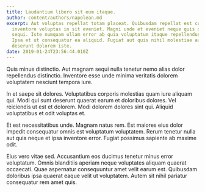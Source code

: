 ```yaml
---
title: Laudantium libero sit eum itaque.
author: content/authors/napolean.md
excerpt: Aut voluptas repellat totam placeat. Quibusdam repellat est cupiditate
  inventore voluptas in sit eveniet. Magni unde et eveniet neque quis doloribus
  sequi. Iste numquam ullam error ab quia voluptatum itaque repellendus odit.
  Ipsa et ut consequatur ea aliquid. Fugiat aut quis nihil molestiae aut
  deserunt dolorem iste.
date: 2019-01-24T23:56:44.010Z
---
```

Quis minus distinctio. Aut magnam sequi nulla tenetur nemo alias dolor repellendus distinctio. Inventore esse unde minima veritatis dolorem voluptatem nesciunt tempora iure.
 In et saepe sit dolores. Voluptatibus corporis molestias quam iure aliquam qui. Modi qui sunt deserunt quaerat earum et doloribus dolores. Vel reiciendis ut est et dolorem. Modi dolorem dolores sint qui. Aliquid voluptatibus et odit voluptas et.
 Et est necessitatibus unde. Magnam natus rem. Est maiores eius dolor impedit consequatur omnis est voluptatum voluptatem. Rerum tenetur nulla aut quia neque et ipsa inventore error. Fugiat possimus sapiente ab maxime odit.
 Eius vero vitae sed. Accusantium eos ducimus tenetur minus error voluptatum. Omnis blanditiis aperiam neque voluptates aliquam quaerat occaecati. Quae aspernatur consequuntur amet velit earum est. Quibusdam doloribus ipsa quaerat eaque velit ut voluptatem. Autem sit nihil pariatur consequatur rem amet quis.